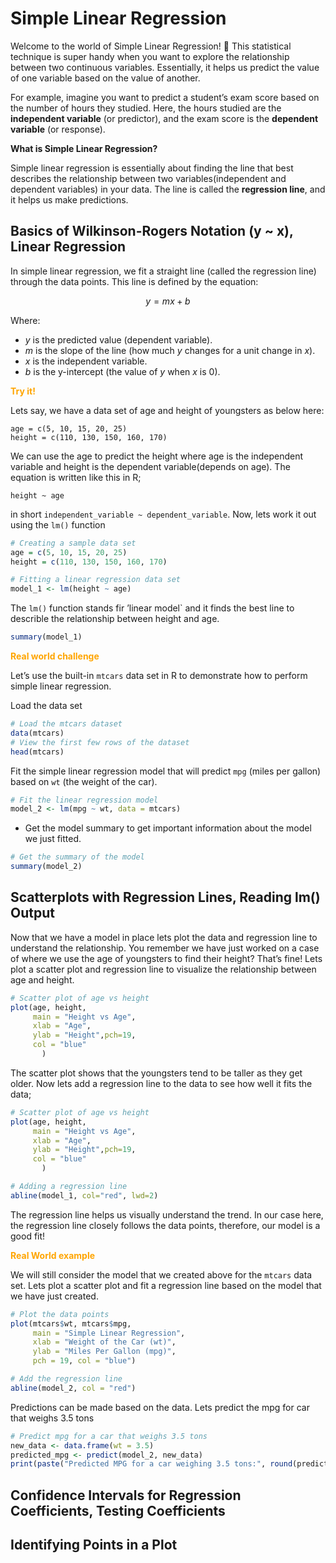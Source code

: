 # Simple Linear Regression

Welcome to the world of Simple Linear Regression! 🎉 This statistical technique is super handy when you want to explore the relationship between two continuous variables. Essentially, it helps us predict the value of one variable based on the value of another.

For example, imagine you want to predict a student's exam score based on the number of hours they studied. Here, the hours studied are the **independent variable** (or predictor), and the exam score is the **dependent variable** (or response).

**What is Simple Linear Regression?**

Simple linear regression is essentially about finding the line that best describes the relationship between two variables(independent and dependent variables) in your data. The line is called the **regression line**, and it helps us make predictions. 

## Basics of Wilkinson-Rogers Notation (y ~ x), Linear Regression

In simple linear regression, we fit a straight line (called the regression line) through the data points. This line is defined by the equation:

$$y = mx + b$$

Where:

- $y$ is the predicted value (dependent variable).
- $m$ is the slope of the line (how much $y$ changes for a unit change in $x$).
- $x$ is the independent variable.
- $b$ is the y-intercept (the value of $y$ when $x$ is 0).

<span style="color: orange;">**Try it!**</span> 

Lets say, we have a data set of age and height of youngsters as below here:
```
age = c(5, 10, 15, 20, 25)
height = c(110, 130, 150, 160, 170)
```

We can use the age to predict the height where age is the independent variable and height is the dependent variable(depends on age). The equation is written like this in R;
```
height ~ age
```

in short `independent_variable ~ dependent_variable`. Now, lets work it out using the `lm()` function
```r
# Creating a sample data set
age = c(5, 10, 15, 20, 25)
height = c(110, 130, 150, 160, 170)

# Fitting a linear regression data set
model_1 <- lm(height ~ age)
```

The `lm()` function stands fir 'linear model` and it finds the best line to describle the relationship between height and age. 
```r
summary(model_1)
```

<span style="color: orange;">**Real world challenge**</span> 

Let's use the built-in `mtcars` data set in R to demonstrate how to perform simple linear regression.

Load the data set
```r
# Load the mtcars dataset
data(mtcars)
# View the first few rows of the dataset
head(mtcars)
```

Fit the simple linear regression model that will predict `mpg` (miles per gallon) based on `wt` (the weight of the car).
```r
# Fit the linear regression model
model_2 <- lm(mpg ~ wt, data = mtcars)
```

- Get the model summary to get important information about the model we just fitted. 
```r
# Get the summary of the model
summary(model_2)
```

## Scatterplots with Regression Lines, Reading lm() Output

Now that we have a model in place lets plot the data and regression line to understand the relationship. You remember we have just worked on a case of where we use the age of youngsters to find their height? That's fine! Lets plot a scatter plot and regression line to visualize the relationship between age and height.
```r
# Scatter plot of age vs height 
plot(age, height,
     main = "Height vs Age", 
     xlab = "Age",
     ylab = "Height",pch=19,
     col = "blue"
       )
```

The scatter plot shows that the youngsters tend to be taller as they get older. Now lets add a regression line to the data to see how well it fits the data;
```r
# Scatter plot of age vs height 
plot(age, height,
     main = "Height vs Age", 
     xlab = "Age",
     ylab = "Height",pch=19,
     col = "blue"
       )

# Adding a regression line 
abline(model_1, col="red", lwd=2)
```

The regression line helps us visually understand the trend. In our case here, the regression line closely follows the data points, therefore, our model is a good fit!

<span style="color: orange;">**Real World example**</span> 

We will still consider the model that we created above for the `mtcars` data set. Lets plot a scatter plot and fit a regression line based on the model that we have just created. 

```r
# Plot the data points
plot(mtcars$wt, mtcars$mpg, 
     main = "Simple Linear Regression", 
     xlab = "Weight of the Car (wt)", 
     ylab = "Miles Per Gallon (mpg)", 
     pch = 19, col = "blue")

# Add the regression line
abline(model_2, col = "red")
```

Predictions can be made based on the data. Lets predict the mpg for car that weighs 3.5 tons
```r
# Predict mpg for a car that weighs 3.5 tons
new_data <- data.frame(wt = 3.5)
predicted_mpg <- predict(model_2, new_data)
print(paste("Predicted MPG for a car weighing 3.5 tons:", round(predicted_mpg, 2)))
```

## Confidence Intervals for Regression Coefficients, Testing Coefficients


## Identifying Points in a Plot
